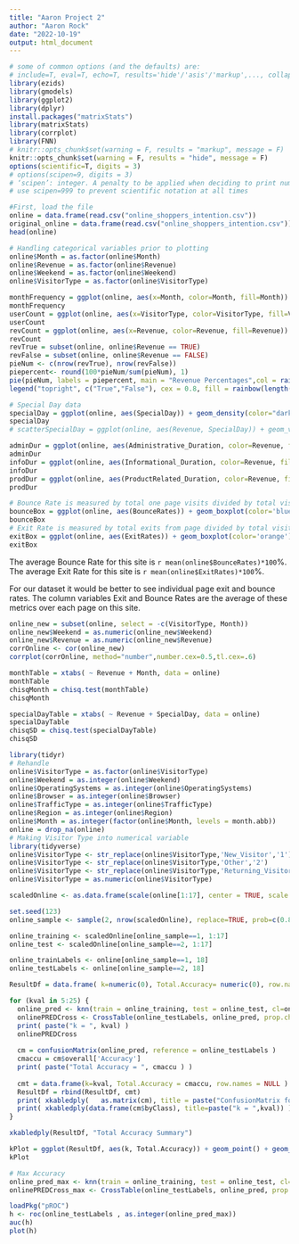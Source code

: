 ```yaml
---
title: "Aaron Project 2"
author: "Aaron Rock"
date: "2022-10-19"
output: html_document
---
```

```r
# some of common options (and the defaults) are: 
# include=T, eval=T, echo=T, results='hide'/'asis'/'markup',..., collapse=F, warning=T, message=T, error=T, cache=T, fig.width=6, fig.height=4, fig.dim=c(6,4) #inches, fig.align='left'/'center','right', 
library(ezids)
library(gmodels)
library(ggplot2)
library(dplyr)
install.packages("matrixStats")
library(matrixStats)
library(corrplot)
library(FNN)
# knitr::opts_chunk$set(warning = F, results = "markup", message = F)
knitr::opts_chunk$set(warning = F, results = "hide", message = F)
options(scientific=T, digits = 3) 
# options(scipen=9, digits = 3) 
# ‘scipen’: integer. A penalty to be applied when deciding to print numeric values in fixed or exponential notation.  Positive values bias towards fixed and negative towards scientific notation: fixed notation will be preferred unless it is more than ‘scipen’ digits wider.
# use scipen=999 to prevent scientific notation at all times
```


```r
#First, load the file
online = data.frame(read.csv("online_shoppers_intention.csv"))
original_online = data.frame(read.csv("online_shoppers_intention.csv"))
head(online)
```
```r
# Handling categorical variables prior to plotting
online$Month = as.factor(online$Month)
online$Revenue = as.factor(online$Revenue)
online$Weekend = as.factor(online$Weekend)
online$VisitorType = as.factor(online$VisitorType)
```

``` r
monthFrequency = ggplot(online, aes(x=Month, color=Month, fill=Month)) + geom_bar()
monthFrequency
userCount = ggplot(online, aes(x=VisitorType, color=VisitorType, fill=VisitorType)) + geom_bar()
userCount
revCount = ggplot(online, aes(x=Revenue, color=Revenue, fill=Revenue)) + geom_bar()
revCount
revTrue = subset(online, online$Revenue == TRUE)
revFalse = subset(online, online$Revenue == FALSE)
pieNum <- c(nrow(revTrue), nrow(revFalse))
piepercent<- round(100*pieNum/sum(pieNum), 1)
pie(pieNum, labels = piepercent, main = "Revenue Percentages",col = rainbow(length(pieNum)))
legend("topright", c("True","False"), cex = 0.8, fill = rainbow(length(pieNum)))
```
```r
# Special Day data
specialDay = ggplot(online, aes(SpecialDay)) + geom_density(color="darkblue", fill="lightblue")
specialDay
# scatterSpecialDay = ggplot(online, aes(Revenue, SpecialDay)) + geom_violin(), this plot had no significance
```

```r
adminDur = ggplot(online, aes(Administrative_Duration, color=Revenue, fill=Revenue)) + geom_histogram(bins=30)
adminDur
infoDur = ggplot(online, aes(Informational_Duration, color=Revenue, fill=Revenue)) + geom_histogram(bins=30)
infoDur
prodDur = ggplot(online, aes(ProductRelated_Duration, color=Revenue, fill=Revenue)) + geom_histogram(bins=30)
prodDur
```

```r
# Bounce Rate is measured by total one page visits divided by total visits 
bounceBox = ggplot(online, aes(BounceRates)) + geom_boxplot(color='blue')
bounceBox
# Exit Rate is measured by total exits from page divided by total visits to page
exitBox = ggplot(online, aes(ExitRates)) + geom_boxplot(color='orange')
exitBox
```
The average Bounce Rate for this site is `r mean(online$BounceRates)*100`%.
The average Exit Rate for this site is `r mean(online$ExitRates)*100`%.

For our dataset it would be better to see individual page exit and bounce rates. The column variables Exit and Bounce Rates are the average of these metrics over each page on this site.


```r
online_new = subset(online, select = -c(VisitorType, Month))
online_new$Weekend = as.numeric(online_new$Weekend)
online_new$Revenue = as.numeric(online_new$Revenue)
corrOnline <- cor(online_new)
corrplot(corrOnline, method="number",number.cex=0.5,tl.cex=.6)
```


```r
monthTable = xtabs( ~ Revenue + Month, data = online)
monthTable
chisqMonth = chisq.test(monthTable)
chisqMonth
```

```r
specialDayTable = xtabs( ~ Revenue + SpecialDay, data = online)
specialDayTable
chisqSD = chisq.test(specialDayTable)
chisqSD
```

```r
library(tidyr)
# Rehandle
online$VisitorType = as.factor(online$VisitorType)
online$Weekend = as.integer(online$Weekend)
online$OperatingSystems = as.integer(online$OperatingSystems)
online$Browser = as.integer(online$Browser)
online$TrafficType = as.integer(online$TrafficType)
online$Region = as.integer(online$Region)
online$Month = as.integer(factor(online$Month, levels = month.abb))
online = drop_na(online)
# Making Visitor Type into numerical variable
library(tidyverse)
online$VisitorType <- str_replace(online$VisitorType,'New_Visitor','1')
online$VisitorType <- str_replace(online$VisitorType,'Other','2')
online$VisitorType <- str_replace(online$VisitorType,'Returning_Visitor','3')
online$VisitorType = as.numeric(online$VisitorType)
```

```r
scaledOnline <- as.data.frame(scale(online[1:17], center = TRUE, scale = TRUE))
```

```r
set.seed(123)
online_sample <- sample(2, nrow(scaledOnline), replace=TRUE, prob=c(0.80, 0.20))
```


```r
online_training <- scaledOnline[online_sample==1, 1:17]
online_test <- scaledOnline[online_sample==2, 1:17]
```


```r
online_trainLabels <- online[online_sample==1, 18]
online_testLabels <- online[online_sample==2, 18]
```

```r
ResultDf = data.frame( k=numeric(0), Total.Accuracy= numeric(0), row.names = NULL )
```

```r
for (kval in 5:25) {
  online_pred <- knn(train = online_training, test = online_test, cl=online_trainLabels, k=kval)
  onlinePREDCross <- CrossTable(online_testLabels, online_pred, prop.chisq = FALSE)
  print( paste("k = ", kval) )
  onlinePREDCross
  
  cm = confusionMatrix(online_pred, reference = online_testLabels ) 
  cmaccu = cm$overall['Accuracy']
  print( paste("Total Accuracy = ", cmaccu ) )
   
  cmt = data.frame(k=kval, Total.Accuracy = cmaccu, row.names = NULL )  
  ResultDf = rbind(ResultDf, cmt)
  print( xkabledply(   as.matrix(cm), title = paste("ConfusionMatrix for k = ",kval ) ) )
  print( xkabledply(data.frame(cm$byClass), title=paste("k = ",kval)) )
}
``` 

```r
xkabledply(ResultDf, "Total Accuracy Summary")
```

```r
kPlot = ggplot(ResultDf, aes(k, Total.Accuracy)) + geom_point() + geom_line()
kPlot
```

```r
# Max Accuracy
online_pred_max <- knn(train = online_training, test = online_test, cl=online_trainLabels, k=15)
onlinePREDCross_max <- CrossTable(online_testLabels, online_pred, prop.chisq = FALSE)
```


```r
loadPkg("pROC")
h <- roc(online_testLabels , as.integer(online_pred_max))
auc(h)
plot(h)
```



